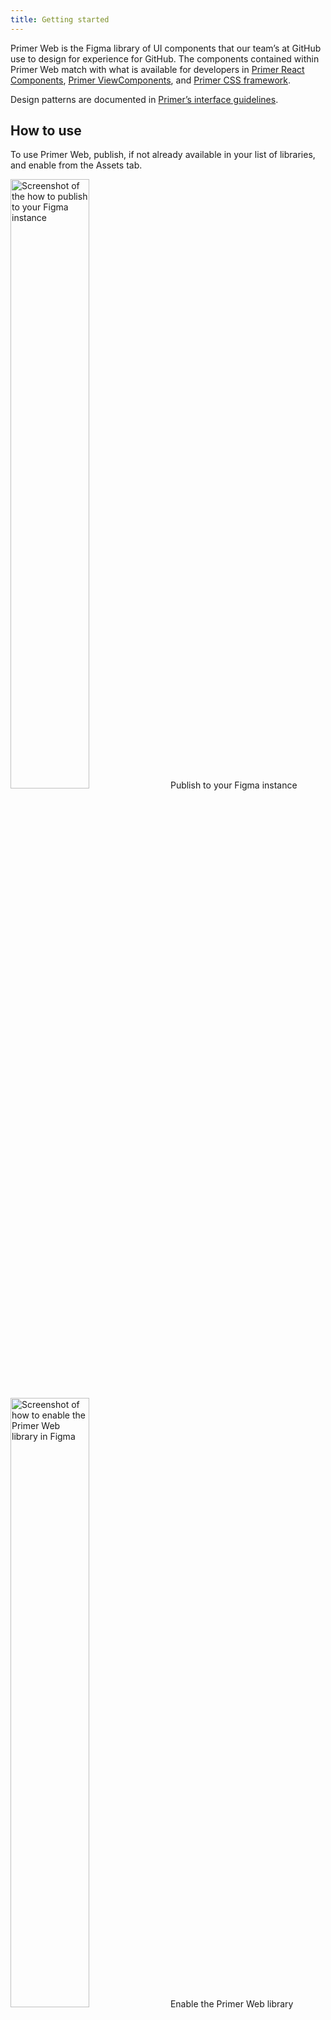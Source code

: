 ```yaml
---
title: Getting started
---
```




Primer Web is the Figma library of UI components that our team’s at GitHub use to design for experience for GitHub. The components contained within Primer Web match with what is available for developers in [Primer React Components](https://primer.style/react/), [Primer ViewComponents](https://primer.style/view-components/), and [Primer CSS framework](https://primer.style/css/).

Design patterns are documented in [Primer’s interface guidelines](https://primer.style/design/).

## How to use

To use Primer Web, publish, if not already available in your list of libraries, and enable from the Assets tab.

<Box display="flex" mb={4} flexDirection="column">
  <Box display="flex" bg="neutral.subtle" paddingTop={4} borderRadius={10} justifyContent="center">
    <img
      width="50%"
      alt="Screenshot of the how to publish to your Figma instance"
      src={publishLib}
    />
  </Box>
  <Caption>Publish to your Figma instance</Caption>
</Box>

<Box display="flex" mb={4} flexDirection="column">
  <Box display="flex" bg="neutral.subtle" paddingTop={4} borderRadius={10} justifyContent="center">
    <img
      width="50%"
      alt="Screenshot of how to enable the Primer Web library in Figma"
      src={enableLib}
    />
  </Box>
  <Caption>Enable the Primer Web library</Caption>
</Box>

<Box display="flex" mb={4} flexDirection="column">
  <Box display="flex" bg="neutral.subtle" paddingTop={4} borderRadius={10} justifyContent="center">
    <img
      width="50%"
      alt="Screenshot of how it looks when the Primer Web library is available in Figma"
      src={availableLib}
    />
  </Box>
  <Caption>🎉 Primer Web is now available to use in your work</Caption>
</Box>

## Breaking changes

<Box display="flex" flexDirection={['column', 'column', 'column', 'column', 'row']} sx={{gap: 3}}>
  <Box flex={1}>
    <p>Breaking changes involve a component being either fully reconstructed or a change in its properties. To mitigate these changes, Primer will release new updated components alongside the legacy components under the same name.</p>
    <p>Legacy components will have the tag <InlineCode>[DEPRECATED]</InlineCode> added to the component name as well as a deprecation notice in the component description.</p>
  </Box>
  <Box flex={1.5} display="flex" mb={4} flexDirection="column">
    <Box display="flex" bg="neutral.subtle" paddingY={4} paddingX={3} borderRadius={10} justifyContent="center">
      <img
        alt="Screenshot of how to mark deprecated components in figma"
        src={breakingChanges}
      />
    </Box>
  </Box>
</Box>

## Contributing to Primer Web

Members of GitHub are invited to contribute to Primer Web. When making any additions or changes, please create a branch from Primer Web and name it `@username/changes-being-made`. Example: @mona/add-new-component.

### Authoring components
At GitHub, we have created a set of guidelines that contributors and maintainers can reference when creating and updating components. These guidelines are available to read at our open source repository. [Read the authoring guidelines](https://github.com/primer/figma/blob/main/docs/authoring-components.md)